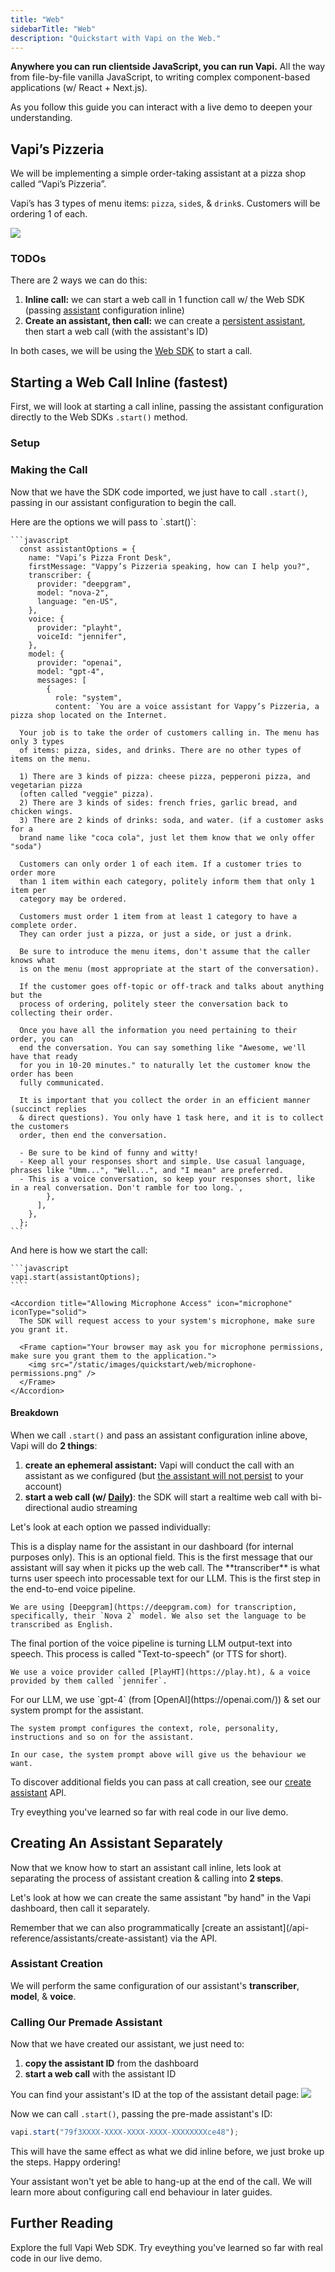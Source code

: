 ```yaml
---
title: "Web"
sidebarTitle: "Web"
description: "Quickstart with Vapi on the Web."
---
```



**Anywhere you can run clientside JavaScript, you can run Vapi.** All the way from file-by-file vanilla JavaScript, to writing complex component-based applications (w/ React + Next.js).

<AccordionGroup>
  <NoCodePrerequisitesAccordion />
  <Accordion title="Follow-Along Live Demo" icon="browsers" iconType="regular">
    <CardGroup cols={1}>
      <Card
        title="Skim Our Live React Demo (as you read)"
        icon="arrow-up-right-from-square"
        iconType="regular"
        color="#f25130"
        href={quickstartDemoLink}
      >
        As you follow this guide you can interact with a live demo to deepen your understanding.
      </Card>
    </CardGroup>
  </Accordion>
</AccordionGroup>

## Vapi’s Pizzeria

We will be implementing a simple order-taking assistant at a pizza shop called “Vapi’s Pizzeria”.

Vapi’s has 3 types of menu items: `pizza`, `side`s, & `drink`s. Customers will be ordering 1 of each.

<Frame caption="Customers will order 3 items: 1 pizza, 1 side, & 1 drink. The assistant will handle the full order taking conversation.">
  <img src="/static/images/quickstart/vapis-pizzeria.png" />
</Frame>

### TODOs

There are 2 ways we can do this:

1. **Inline call:** we can start a web call in 1 function call w/ the Web SDK (passing [assistant](/assistants) configuration inline)
2. **Create an assistant, then call:** we can create a [persistent assistant](/persistent_assistants), then start a web call (with the assistant's ID)

In both cases, we will be using the [Web SDK](/sdk/web) to start a call.

## Starting a Web Call Inline (fastest)

First, we will look at starting a call inline, passing the assistant configuration directly to the Web SDKs `.start()` method.

### Setup

<AccordionGroup>
  <Accordion title="Install the Web SDK" icon="folder-arrow-down" iconType="solid">
    <InstallWebSDK />
  </Accordion>
  <Accordion title="Import the Vapi Module" icon="brackets-curly" iconType="solid">
    <ImportWebSDK />
  </Accordion>
</AccordionGroup>

### Making the Call

Now that we have the SDK code imported, we just have to call `.start()`, passing in our assistant configuration to begin the call.

<AccordionGroup>
  <Accordion title="Assistant Configuration" icon="brackets-curly" iconType="solid">
    Here are the options we will pass to `.start()`:

    ```javascript
      const assistantOptions = {
        name: "Vapi’s Pizza Front Desk",
        firstMessage: "Vappy’s Pizzeria speaking, how can I help you?",
        transcriber: {
          provider: "deepgram",
          model: "nova-2",
          language: "en-US",
        },
        voice: {
          provider: "playht",
          voiceId: "jennifer",
        },
        model: {
          provider: "openai",
          model: "gpt-4",
          messages: [
            {
              role: "system",
              content: `You are a voice assistant for Vappy’s Pizzeria, a pizza shop located on the Internet.

      Your job is to take the order of customers calling in. The menu has only 3 types
      of items: pizza, sides, and drinks. There are no other types of items on the menu.

      1) There are 3 kinds of pizza: cheese pizza, pepperoni pizza, and vegetarian pizza
      (often called "veggie" pizza).
      2) There are 3 kinds of sides: french fries, garlic bread, and chicken wings.
      3) There are 2 kinds of drinks: soda, and water. (if a customer asks for a
      brand name like "coca cola", just let them know that we only offer "soda")

      Customers can only order 1 of each item. If a customer tries to order more
      than 1 item within each category, politely inform them that only 1 item per
      category may be ordered.

      Customers must order 1 item from at least 1 category to have a complete order.
      They can order just a pizza, or just a side, or just a drink.

      Be sure to introduce the menu items, don't assume that the caller knows what
      is on the menu (most appropriate at the start of the conversation).

      If the customer goes off-topic or off-track and talks about anything but the
      process of ordering, politely steer the conversation back to collecting their order.

      Once you have all the information you need pertaining to their order, you can
      end the conversation. You can say something like "Awesome, we'll have that ready
      for you in 10-20 minutes." to naturally let the customer know the order has been
      fully communicated.

      It is important that you collect the order in an efficient manner (succinct replies
      & direct questions). You only have 1 task here, and it is to collect the customers
      order, then end the conversation.

      - Be sure to be kind of funny and witty!
      - Keep all your responses short and simple. Use casual language, phrases like "Umm...", "Well...", and "I mean" are preferred.
      - This is a voice conversation, so keep your responses short, like in a real conversation. Don't ramble for too long.`,
            },
          ],
        },
      };
    ```

  </Accordion>
  <Accordion title="Start the Call" icon="play" iconType="solid">
    And here is how we start the call:

    ```javascript
    vapi.start(assistantOptions);
    ````

    <Accordion title="Allowing Microphone Access" icon="microphone" iconType="solid">
      The SDK will request access to your system's microphone, make sure you grant it.

      <Frame caption="Your browser may ask you for microphone permissions, make sure you grant them to the application.">
        <img src="/static/images/quickstart/web/microphone-permissions.png" />
      </Frame>
    </Accordion>

  </Accordion>
</AccordionGroup>

#### Breakdown

When we call `.start()` and pass an assistant configuration inline above, Vapi will do **2 things**:

1. **create an ephemeral assistant:** Vapi will conduct the call with an assistant as we configured (but [the assistant will not persist](/persistent_assistants) to your account)
2. **start a web call (w/ [Daily](https://www.daily.co))**: the SDK will start a realtime web call with bi-directional audio streaming

Let's look at each option we passed individually:

<AccordionGroup>
  <Accordion title="name" icon="signature" iconType="solid">
    This is a display name for the assistant in our dashboard (for internal purposes only). This is an optional field.

  </Accordion>
  <Accordion title="firstMessage" icon="message" iconType="light">
    This is the first message that our assistant will say when it picks up the web call.
  </Accordion>
  <Accordion title="transcriber" icon="microphone" iconType="solid">
    The **transcriber** is what turns user speech into processable text for our LLM. This is the first step in the end-to-end voice pipeline.

    We are using [Deepgram](https://deepgram.com) for transcription, specifically, their `Nova 2` model. We also set the language to be transcribed as English.

  </Accordion>
  <Accordion title="voice" icon="person" iconType="solid">
    The final portion of the voice pipeline is turning LLM output-text into speech. This process is called "Text-to-speech" (or TTS for short).

    We use a voice provider called [PlayHT](https://play.ht), & a voice provided by them called `jennifer`.

  </Accordion>
  <Accordion title="model" icon="microchip" iconType="solid">
    For our LLM, we use `gpt-4` (from [OpenAI](https://openai.com/)) & set our system prompt for the assistant.

    The system prompt configures the context, role, personality, instructions and so on for the assistant.

    In our case, the system prompt above will give us the behaviour we want.

  </Accordion>
</AccordionGroup>

To discover additional fields you can pass at call creation, see our [create assistant](/api-reference/assistants/create-assistant) API.

<CardGroup cols={2}>
  <Card
    title="Try Our Live Demo"
    icon="arrow-up-right-from-square"
    iconType="regular"
    color="#f25130"
    href={quickstartDemoLink}
  >
    Try eveything you've learned so far with real code in our live demo.
  </Card>
</CardGroup>

## Creating An Assistant Separately

Now that we know how to start an assistant call inline, lets look at separating the process of assistant creation & calling into **2 steps**.

Let's look at how we can create the same assistant "by hand" in the Vapi dashboard, then call it separately.

<Tip>
  Remember that we can also programmatically [create an
  assistant](/api-reference/assistants/create-assistant) via the API.
</Tip>

### Assistant Creation

We will perform the same configuration of our assistant's **transcriber**, **model**, & **voice**.

<AssistantSetupInboundAccordionGroup />

### Calling Our Premade Assistant

Now that we have created our assistant, we just need to:

1. **copy the assistant ID** from the dashboard
2. **start a web call** with the assistant ID

<Accordion title="Copy Your Assistant ID" icon="fingerprint" iconType="solid">
  You can find your assistant's ID at the top of the assistant detail page:

  <Frame caption="Your assistant's identifier will look something like this.">
    <img src="/static/images/quickstart/assistant-id-dashboard.png" />
  </Frame>
</Accordion>

Now we can call `.start()`, passing the pre-made assistant's ID:

```javascript
vapi.start("79f3XXXX-XXXX-XXXX-XXXX-XXXXXXXXce48");
```

This will have the same effect as what we did inline before, we just broke up the steps. Happy ordering!

<Tip>
  Your assistant won't yet be able to hang-up at the end of the call. We will learn more about
  configuring call end behaviour in later guides.
</Tip>

## Further Reading

<CardGroup cols={2}>
  <Card title="The Web SDK" icon="window" iconType="duotone" href="/sdk/web">
    Explore the full Vapi Web SDK.
  </Card>
  <Card
    title="Live Demo"
    icon="arrow-up-right-from-square"
    iconType="regular"
    color="#f25130"
    href={quickstartDemoLink}
  >
    Try eveything you've learned so far with real code in our live demo.
  </Card>
</CardGroup>
